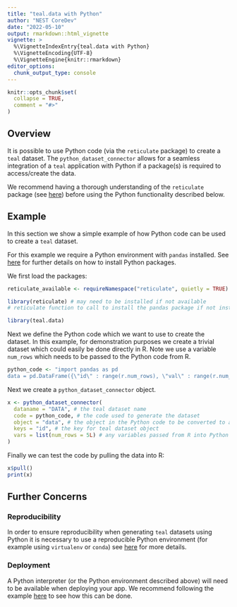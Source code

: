 ```yaml
---
title: "teal.data with Python"
author: "NEST CoreDev"
date: "2022-05-10"
output: rmarkdown::html_vignette
vignette: >
  %\VignetteIndexEntry{teal.data with Python}
  %\VignetteEncoding{UTF-8}
  %\VignetteEngine{knitr::rmarkdown}
editor_options:
  chunk_output_type: console
---
```


```r
knitr::opts_chunk$set(
  collapse = TRUE,
  comment = "#>"
)
```

## Overview

It is possible to use Python code (via the `reticulate` package) to create a `teal` dataset.
The `python_dataset_connector` allows for a seamless integration of a `teal` application with Python if a package(s) is required to access/create the data.

We recommend having a thorough understanding of the `reticulate` package (see [here](https://rstudio.github.io/reticulate/))
before using the Python functionality described below. 

## Example

In this section we show a simple example of how Python code can be used to create a `teal` dataset.

For this example we require a Python environment with `pandas` installed. See [here](https://rstudio.github.io/reticulate/articles/python_packages.html) for further details on how to install Python packages.

We first load the packages:

```r
reticulate_available <- requireNamespace("reticulate", quietly = TRUE)
```


```r
library(reticulate) # may need to be installed if not available
# reticulate function to call to install the pandas package if not installed: py_install("pandas")
```


```r
library(teal.data)
```

Next we define the Python code which we want to use to create the dataset.
In this example, for demonstration purposes we create a trivial dataset which could easily be done directly in R.
Note we use a variable `num_rows` which needs to be passed to the Python code from R. 

```r
python_code <- "import pandas as pd
data = pd.DataFrame({\"id\" : range(r.num_rows), \"val\" : range(r.num_rows)})"
```

Next we create a `python_dataset_connector` object. 

```r
x <- python_dataset_connector(
  dataname = "DATA", # the teal dataset name
  code = python_code, # the code used to generate the dataset
  object = "data", # the object in the Python code to be converted to a data.frame for the teal dataset
  keys = "id", # the key for teal dataset object
  vars = list(num_rows = 5L) # any variables passed from R into Python (note this could be an R variable)
)
```

Finally we can test the code by pulling the data into R:

```r
x$pull()
print(x)
```

## Further Concerns

### Reproducibility

In order to ensure reproducibility when generating `teal` datasets using Python it is necessary to use a reproducible
Python environment (for example using `virtualenv` or `conda`) see [here](https://rstudio.github.io/reticulate/articles/versions.html)
for more details.

### Deployment

A Python interpreter (or the Python environment described above) will need to be available when deploying your app.
We recommend following the example [here](https://github.com/ranikay/shiny-reticulate-app) to see how this can be done.
